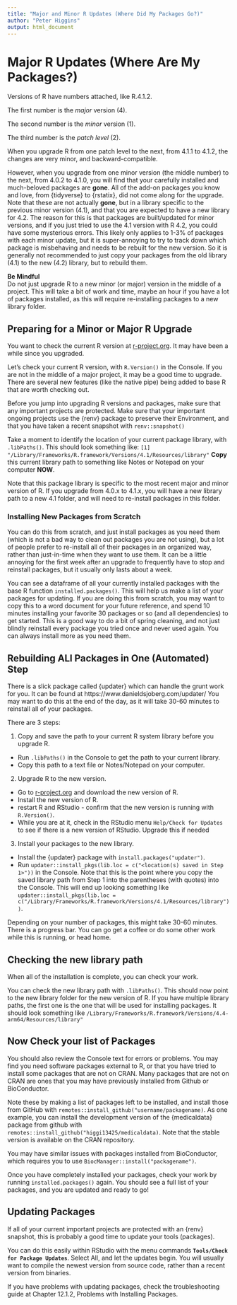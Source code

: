 ```yaml
---
title: "Major and Minor R Updates (Where Did My Packages Go?)"
author: "Peter Higgins"
output: html_document
---
```




# Major R Updates (Where Are My Packages?)

Versions of R have numbers attached, like R.4.1.2.

The first number is the *major* version (4).

The second number is the *minor* version (1).

The third number is the *patch level* (2).

When you upgrade R from one patch level to the next, from 4.1.1 to 4.1.2, the changes are very minor, and backward-compatible.

However, when you upgrade from one minor version (the middle number) to the next, from 4.0.2 to 4.1.0, you will find that your carefully installed and much-beloved packages are **gone**. All of the add-on packages you know and love, from {tidyverse} to {rstatix}, did not come along for the upgrade.
Note that these are not actually **gone**, but in a library specific to the previous minor version (4.1), and that you are expected to have a new library for 4.2.
The reason for this is that packages are built/updated for minor versions, and if you just tried to use the 4.1 version with R 4.2, you could have some mysterious errors. This likely only applies to 1-3% of packages with each minor update, but it is super-annoying to try to track down which package is misbehaving and needs to be rebuilt for the new version.
So it is generally not recommended to just copy your packages from the old library (4.1) to the new (4.2) library, but to rebuild them.

:::warning
**Be Mindful** <br>
Do not just upgrade R to a new minor (or major) version in the middle of a project.
This will take a bit of work and time, maybe an hour if you have a lot of packages installed, as this will require re-installing packages to a new library folder.
:::

## Preparing for a Minor or Major R Upgrade

You want to check the current R version at [r-project.org](https://www.r-project.org). It may have been a while since you upgraded.

Let's check your current R version, with
`R.Version()` in the Console. If you are not in the middle of a major project, it may be a good time to upgrade. There are several new features (like the native pipe) being added to base R that are worth checking out.

:::warning
Before you jump into upgrading R versions and packages, make sure that any important projects are protected. Make sure that your important ongoing projects use the {renv} package to preserve their Environment, and that you have taken a recent snapshot with `renv::snapshot()`
:::

Take a moment to identify the location of your current package library, with
`.libPaths()`. This should look something like:
`[1] "/Library/Frameworks/R.framework/Versions/4.1/Resources/library"`
**Copy** this current library path to something like Notes or Notepad on your computer **NOW**.

Note that this package library is specific to the most recent major and minor version of R. If you upgrade from 4.0.x to 4.1.x, you will have a new library path to a new 4.1 folder, and will need to re-install packages in this folder.

### Installing New Packages from Scratch

You can do this from scratch, and just install packages as you need them (which is not a bad way to clean out packages you are not using), but a lot of people prefer to re-install all of their packages in an organized way, rather than just-in-time when they want to use them. It can be a little annoying for the first week after an upgrade to frequently have to stop and reinstall packages, but it usually only lasts about a week.

You can see a dataframe of all your currently installed packages with the base R function `installed.packages()`. This will help us make a list of your packages for updating.
If you are doing this from scratch, you may want to copy this to a word document for your future reference, and spend 10 minutes installing your favorite 30 packages or so (and all dependencies) to get started. This is a good way to do a bit of spring cleaning, and not just blindly reinstall every package you tried once and never used again. You can always install more as you need them.

## Rebuilding ALl Packages in One (Automated) Step

There is a slick package called {updater} which can handle the grunt work for you. It can be found at https://www.danieldsjoberg.com/updater/
You may want to do this at the end of the day, as it will take 30-60 minutes to reinstall all of your packages.

There are 3 steps:

1. Copy and save the path to your current R system library before you upgrade R.
- Run `.libPaths()` in the Console to get the path to your current library.
- Copy this path to a text file or Notes/Notepad on your computer.

2. Upgrade R to the new version.
- Go to [r-project.org](https://www.r-project.org) and download the new version of R.
- Install the new version of R.
- restart R and RStudio - confirm that the new version is running with `R.Version()`.
- While you are at it, check in the RStudio menu `Help/Check for Updates` to see if there is a new version of RStudio. Upgrade this if needed

3. Install your packages to the new library.
- Install the {updater} package with `install.packages("updater")`.
- Run `updater::install_pkgs(lib.loc = c("<location(s) saved in Step 1>"))` in the Console. Note that this is the point where you copy the saved library path from Step 1 into the parentheses (with quotes) into the Console. This will end up looking something like `updater::install_pkgs(lib.loc = c("/Library/Frameworks/R.framework/Versions/4.1/Resources/library"))`.

Depending on your number of packages, this might take 30-60 minutes. There is a progress bar. You can go get a coffee or do some other work while this is running, or head home.

## Checking the new library path

When all of the installation is complete, you can check your work.

You can check the new library path with `.libPaths()`. This should now point to the new library folder for the new version of R. If you have multiple library paths, the first one is the one that will be used for installing packages.
It should look something like `/Library/Frameworks/R.framework/Versions/4.4-arm64/Resources/library"`

## Now Check your list of Packages

You should also review the Console text for errors or problems. You may find you need software packages external to R, or that you have tried to install some packages that are not on CRAN. Many packages that are not on CRAN are ones that you may have previously installed from Github or BioConductor. 

Note these by making a list of packages left to be installed, and install those from GitHub with `remotes::install_github("username/packagename)`. As one example, you can install the development version of the {medicaldata} package from github with `remotes::install_github("higgi13425/medicaldata)`. Note that the stable version is available on the CRAN repository. 

You may have similar issues with packages installed from BioConductor, which requires you to use `BiocManager::install("packagename")`.

Once you have completely installed your packages, check your work by running `installed.packages()` again. You should see a full list of your packages, and you are updated and ready to go!


## Updating Packages

If all of your current important projects are protected with an {renv} snapshot, this is probably a good time to update your tools (packages). 

You can do this easily within RStudio with the menu commands **`Tools/Check for Package Updates`**. Select All, and let the updates begin. You will usually want to compile the newest version from source code, rather than a recent version from binaries. 

If you have problems with updating packages, check the troubleshooting guide at Chapter 12.1.2, Problems with Installing Packages.

